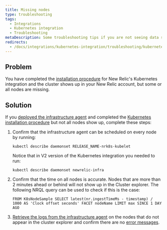 ```yaml
---
title: Missing nodes
type: troubleshooting
tags:
  - Integrations
  - Kubernetes integration
  - Troubleshooting
metaDescription: Some troubleshooting tips if you are not seeing data show up for your New Relic's Kubernetes integration.
redirects:
  - /docs/integrations/kubernetes-integration/troubleshooting/kubernetes-integration-troubleshooting-missing-nodes
---
```


## Problem

You have completed the [installation procedure](/docs/kubernetes-monitoring-integration#install) for New Relic's Kubernetes integration and the cluster shows up in your New Relic account, but some or all nodes are missing.

## Solution

If you [deployed the infrastructure agent](#install) and completed the [Kubernetes installation procedure](/docs/kubernetes-monitoring-integration#install) but not all nodes show up, complete these steps:

1. Confirm that the infrastructure agent can be scheduled on every node by running:

   ```
   kubectl describe daemonset RELEASE_NAME-nrk8s-kubelet
   ```

   Notice that in V2 version of the Kubernetes integration you needed to run:
   ```
   kubectl describe daemonset newrelic-infra
   ```
2. Confirm that the time on all nodes is accurate. Nodes that are more than 2 minutes ahead or behind will not show up in the Cluster explorer. The following NRQL query can be used to check if this is the case:

   ```
   FROM K8sNodeSample SELECT latest(nr.ingestTimeMs - timestamp) / 1000 AS 'Clock offset seconds' FACET nodeName LIMIT max SINCE 1 DAY AGO
   ```
3. [Retrieve the logs from the infrastructure agent](/docs/integrations/kubernetes-integration/troubleshooting/get-logs-version) on the nodes that do not appear in the cluster explorer and confirm there are no [error messages](/docs/integrations/host-integrations/troubleshooting/kubernetes-integration-troubleshooting-error-messages).
